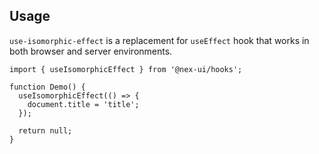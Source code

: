 

## Usage

`use-isomorphic-effect` is a replacement for `useEffect` hook that works in both browser and server environments.

```tsx
import { useIsomorphicEffect } from '@nex-ui/hooks';

function Demo() {
  useIsomorphicEffect(() => {
    document.title = 'title';
  });

  return null;
}
```
